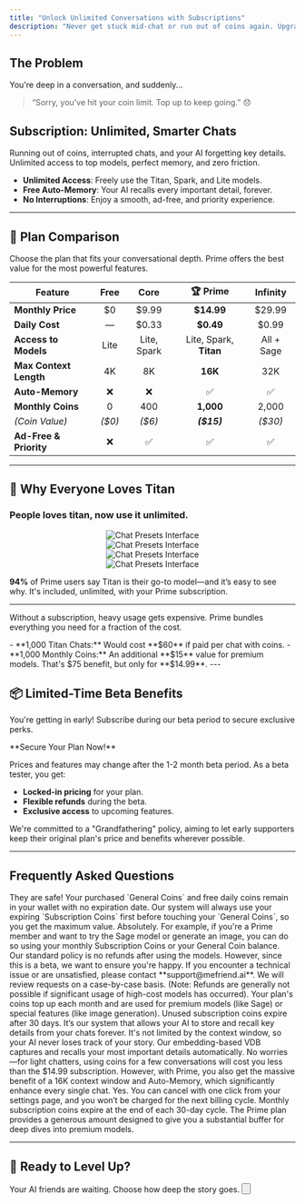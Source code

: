 ```yaml
---
title: "Unlock Unlimited Conversations with Subscriptions"
description: "Never get stuck mid-chat or run out of coins again. Upgrade to Prime for unlimited access to top-tier AI models, Auto-Memory, and an uninterrupted experience."
---
```


## The Problem
You're deep in a conversation, and suddenly... <br/>
> “Sorry, you’ve hit your coin limit. Top up to keep going.” 😞

## Subscription: Unlimited, Smarter Chats

<CardGroup cols={2}>
  <Card title="Old Experience" icon="x-circle" color="#FEE2E2">
    Running out of coins, interrupted chats, and your AI forgetting key details.
  </Card>
  <Card title="Prime Experience" icon="sparkles" color="#D1FAE5">
    Unlimited access to top models, perfect memory, and zero friction.
  </Card>
</CardGroup>

- **Unlimited Access**: Freely use the Titan, Spark, and Lite models.
- **Free Auto-Memory**: Your AI recalls every important detail, forever.
- **No Interruptions**: Enjoy a smooth, ad-free, and priority experience.

---

## 🚀 Plan Comparison

Choose the plan that fits your conversational depth. Prime offers the best value for the most powerful features.

| Feature | Free | Core | 🏆 Prime | Infinity |
| --- | :---: | :---: | :---: | :---: |
| **Monthly Price** | $0 | $9.99 | **$14.99** | $29.99 |
| **Daily Cost** | — | $0.33 | **$0.49** | $0.99 |
| **Access to Models** | Lite | Lite, Spark | Lite, Spark, **Titan** | All + Sage |
| **Max Context Length** | 4K | 8K | **16K** | 32K |
| **Auto-Memory** | ❌ | ❌ | ✅ | ✅ |
| **Monthly Coins** | 0 | 400 | **1,000** | 2,000 |
| _(Coin Value)_ | _($0)_ | _($6)_ | **_($15)_** | _($30)_ |
| **Ad-Free & Priority** | ❌ | ✅ | ✅ | ✅ |

---

## 💬 Why Everyone Loves Titan

### People loves titan, now use it unlimited.

<div align="center">
  <img src="/images/changelog/2025_05_28/preset_2.png" alt="Chat Presets Interface" />
</div>
<div align="center">
  <img src="/images/changelog/2025_05_28/preset_2.png" alt="Chat Presets Interface" />
</div>
<div align="center">
  <img src="/images/changelog/2025_05_28/preset_2.png" alt="Chat Presets Interface" />
</div>
<div align="center">
  <img src="/images/changelog/2025_05_28/preset_2.png" alt="Chat Presets Interface" />
</div>

**94%** of Prime users say Titan is their go-to model—and it’s easy to see why. It's included, unlimited, with your Prime subscription.

---

Without a subscription, heavy usage gets expensive. Prime bundles everything you need for a fraction of the cost.

<Card title="Let's break down the value:" icon="tag">
  - **1,000 Titan Chats:** Would cost **$60** if paid per chat with coins.
  - **1,000 Monthly Coins:** An additional **$15** value for premium models.
  That's $75 benefit, but only for **$14.99**.
</Card>
---

## 📦 Limited-Time Beta Benefits

You're getting in early! Subscribe during our beta period to secure exclusive perks.

<Warning>
  **Secure Your Plan Now!**
  
  Prices and features may change after the 1-2 month beta period. As a beta tester, you get:
  - **Locked-in pricing** for your plan.
  - **Flexible refunds** during the beta.
  - **Exclusive access** to upcoming features.
  
  We're committed to a "Grandfathering" policy, aiming to let early supporters keep their original plan's price and benefits wherever possible.
</Warning>

---

## Frequently Asked Questions

<AccordionGroup>
  <Accordion title="What happens to my existing coins if I subscribe?">
    They are safe! Your purchased `General Coins` and free daily coins remain in your wallet with no expiration date. Our system will always use your expiring `Subscription Coins` first before touching your `General Coins`, so you get the maximum value.
  </Accordion>
  <Accordion title="Can I still use models that aren't 'unlimited' in my plan?">
    Absolutely. For example, if you're a Prime member and want to try the Sage model or generate an image, you can do so using your monthly Subscription Coins or your General Coin balance.
  </Accordion>
  <Accordion title="What is the refund policy during the beta?">
    Our standard policy is no refunds after using the models. However, since this is a beta, we want to ensure you're happy. If you encounter a technical issue or are unsatisfied, please contact **support@mefriend.ai**. We will review requests on a case-by-case basis. (Note: Refunds are generally not possible if significant usage of high-cost models has occurred).
  </Accordion>
  <Accordion title="How do the monthly coins work?">
    Your plan's coins top up each month and are used for premium models (like Sage) or special features (like image generation). Unused subscription coins expire after 30 days.
  </Accordion>
    <Accordion title="What’s Auto-Memory?">
    It’s our system that allows your AI to store and recall key details from your chats forever. It's not limited by the context window, so your AI never loses track of your story. Our embedding-based VDB captures and recalls your most important details automatically.
  </Accordion>
  <Accordion title="What if I don’t chat enough to justify the cost?">
    No worries—for light chatters, using coins for a few conversations will cost you less than the $14.99 subscription. However, with Prime, you also get the massive benefit of a 16K context window and Auto-Memory, which significantly enhance every single chat.
  </Accordion>
  <Accordion title="Can I cancel anytime?">
    Yes. You can cancel with one click from your settings page, and you won’t be charged for the next billing cycle.
  </Accordion>
  <Accordion title="Do unused coins roll over?">
    Monthly subscription coins expire at the end of each 30-day cycle. The Prime plan provides a generous amount designed to give you a substantial buffer for deep dives into premium models.
  </Accordion>
</AccordionGroup>

---

## 🎯 Ready to Level Up?

Your AI friends are waiting. Choose how deep the story goes.
<button>